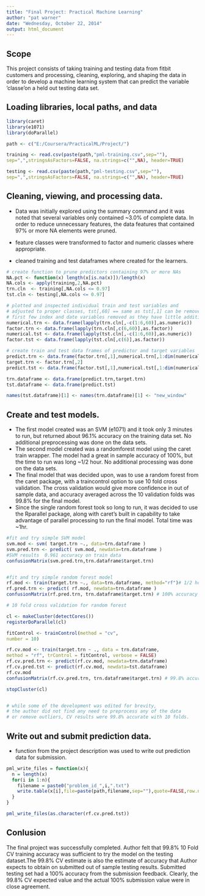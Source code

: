 ```yaml
---
title: "Final Project: Practical Machine Learning"
author: "pat warner"
date: "Wednesday, October 22, 2014"
output: html_document
---
```

## Scope

This project consists of taking training and testing data from fitbit customers and processing, cleaning,
exploring, and shaping the data in order to develop a machine learning system that can predict the variable
'classe'on a held out testing data set.

## Loading libraries, local paths, and data
```r
library(caret)
library(e1071)
library(doParallel)

path <- c("E:/Coursera/PracticalML/Project/")

training <- read.csv(paste(path,"pml-training.csv",sep=""),
sep=",",stringsAsFactors=FALSE, na.strings=c("",NA), header=TRUE)

testing <- read.csv(paste(path,"pml-testing.csv",sep=""),
sep=",",stringsAsFactors=FALSE, na.strings=c("",NA), header=TRUE)

```

## Cleaning, viewing, and processing data.
* Data was initially explored using the summary command and it was noted that 
several variables only contained ~3.0% of complete data. In order to reduce unnecessary features,
the data features that contained 97% or more NA elements were pruned.

* feature classes were transformed to factor and numeric classes where appropriate.

* cleaned training and test dataframes where created for the learners.

```r
# create function to prune predictors containing 97% or more NAs
NA.pct <- function(x) length(x[is.na(x)])/length(x)
NA.cols <- apply(training,2,NA.pct)
trn.cln  <- training[,NA.cols <= 0.97]
tst.cln <- testing[,NA.cols <= 0.97]

# plotted and inspected individual train and test variables and
# adjusted to proper classes, tst[,60] == same as tst[,1] can be removed
# first few index and date variables removed as they have little additional predictive value.
numerical.trn <- data.frame(lapply(trn.cln[,-c(1:6,60)],as.numeric))
factor.trn <- data.frame(lapply(trn.cln[,c(6,60)],as.factor))
numerical.tst <- data.frame(lapply(tst.cln[,-c(1:6,60)],as.numeric))
factor.tst <- data.frame(lapply(tst.cln[,c(6)],as.factor))

# create train and test data frames of predictor and target variables
predict.trn <- data.frame(factor.trn[,1],numerical.trn[,1:dim(numerical.trn)[2]])
target.trn <- factor.trn[,2]
predict.tst <- data.frame(factor.tst[,1],numerical.tst[,1:dim(numerical.tst)[2]])

trn.dataframe <- data.frame(predict.trn,target.trn)
tst.dataframe <- data.frame(predict.tst)

names(tst.dataframe)[1] <- names(trn.dataframe)[1] <- "new_window"

```

## Create and test models.
* The first model created was an SVM (e1071) and it took only 3 minutes to run, but returned about 96.1% accuracy on the 
training data set. No additional preprocessing was done on the data sets.
* The second model created was a randomforest model using the caret train wrapper.  The model had a great in sample
accuracy of 100%, but the time to run was long ~1/2 hour. No additional processing was done on the data sets.
* The final model that was decided upon, was to use a random forest from the caret package, with a traincontrol option to use 10 fold cross validation. The cross validation would give more confidence in out of sample data, and accuracy averaged across the 10 validation folds was 99.8% for the final model.
* Since the single random forest took so long to run, it was decided to use the Rparallel package, along with caret's built in capability to take advantage of parallel processing to run the final model. Total time was ~1hr.

```r
#fit and try simple SVM model
svm.mod <- svm( target.trn ~., data=trn.dataframe )
svm.pred.trn <- predict( svm.mod, newdata=trn.dataframe )
#SVM results  0.961 accuracy on train data
confusionMatrix(svm.pred.trn,trn.dataframe$target.trn)


#fit and try simple random forest model 
rf.mod <- train(target.trn ~., data=trn.dataframe, method="rf")# 1/2 hour
rf.pred.trn <- predict( rf.mod, newdata=trn.dataframe )
confusionMatrix(rf.pred.trn, trn.dataframe$target.trn) # 100% accuracy on train data

# 10 fold cross validation for random forest

cl <- makeCluster(detectCores())
registerDoParallel(cl)

fitControl <- trainControl(method = "cv",
number = 10)

rf.cv.mod <- train(target.trn ~ ., data = trn.dataframe,
method = "rf", trControl = fitControl, verbose = FALSE)
rf.cv.pred.trn <- predict(rf.cv.mod, newdata=trn.dataframe)
rf.cv.pred.tst <- predict(rf.cv.mod, newdata=tst.dataframe)
rf.cv.mod
confusionMatrix(rf.cv.pred.trn, trn.dataframe$target.trn) # 99.8% accuracy on CV train data

stopCluster(cl)


# while some of the development was edited for brevity,
# the author did not find any need to preprocess any of the data
# or remove outliers, CV results were 99.8% accurate with 10 folds.


```

## Write out and submit prediction data.


* function from the project description was used to write out prediction data for submission.


```r

pml_write_files = function(x){
  n = length(x)
  for(i in 1:n){
    filename = paste0("problem_id_",i,".txt")
    write.table(x[i],file=paste(path,filename,sep=""),quote=FALSE,row.names=FALSE,col.names=FALSE)
  }
}

pml_write_files(as.character(rf.cv.pred.tst))

```

## Conlusion

The final project was successfully completed. Author felt that 99.8% 10 Fold CV training accuracy was sufficient to try the model on the testing dataset.The 99.8% CV estimate is also the estimate of accuracy that Author expects to obtain on submitted out of sample testing results.  Submitted testing set had a 100% accuracy from the submission feedback. Clearly, the 99.8% CV expected value and the actual 100% submission value were in close agreement.
